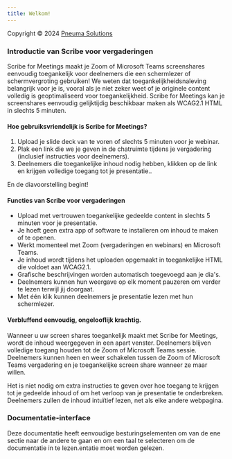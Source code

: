 ```yaml
---
title: Welkom!
---
```



Copyright © 2024 [Pneuma Solutions](https://www.pneumasolutions.com)  
### Introductie van Scribe voor vergaderingen

Scribe for Meetings maakt je Zoom of Microsoft Teams screenshares eenvoudig toegankelijk voor deelnemers die een schermlezer of schermvergroting gebruiken! We weten dat toegankelijkheidsnaleving belangrijk voor je is, vooral als je niet zeker weet of je originele content volledig is geoptimaliseerd voor toegankelijkheid. Scribe for Meetings kan je screenshares eenvoudig gelijktijdig beschikbaar maken als WCAG2.1 HTML in slechts 5 minuten.

#### Hoe gebruiksvriendelijk is Scribe for Meetings?

1. Upload je slide deck van te voren of slechts 5 minuten voor je webinar.
1. Plak een link die we je geven in de chatruimte tijdens je vergadering (inclusief instructies voor deelnemers).
1. Deelnemers die toegankelijke inhoud nodig hebben, klikken op de link en krijgen volledige toegang tot je presentatie..

En de diavoorstelling begint!

#### Functies van Scribe voor vergaderingen

* Upload met vertrouwen toegankelijke gedeelde content in slechts 5 minuten voor je presentatie.
* Je hoeft geen extra app of software te installeren om inhoud te maken of te openen.
* Werkt momenteel met Zoom (vergaderingen en webinars) en Microsoft Teams.
* Je inhoud wordt tijdens het uploaden opgemaakt in toegankelijke HTML die voldoet aan WCAG2.1.
* Grafische beschrijvingen worden automatisch toegevoegd aan je dia's.
* Deelnemers kunnen hun weergave op elk moment pauzeren om verder te lezen terwijl jij doorgaat.
* Met één klik kunnen deelnemers je presentatie lezen met hun schermlezer.

#### Verbluffend eenvoudig, ongelooflijk krachtig.

Wanneer u uw screen shares toegankelijk maakt met Scribe for Meetings, wordt de inhoud weergegeven in een apart venster. Deelnemers blijven volledige toegang houden tot de Zoom of Microsoft Teams sessie.
Deelnemers kunnen heen en weer schakelen tussen de Zoom of Microsoft Teams vergadering en je toegankelijke screen share wanneer ze maar willen.

Het is niet nodig om extra instructies te geven over hoe toegang te krijgen tot je gedeelde inhoud of om het verloop van je presentatie te onderbreken. Deelnemers zullen de inhoud intuïtief lezen, net als elke andere webpagina.

### Documentatie-interface

Deze documentatie heeft eenvoudige besturingselementen om van de ene sectie naar de andere te gaan en om een taal te selecteren om de documentatie in te lezen.entatie moet worden gelezen.